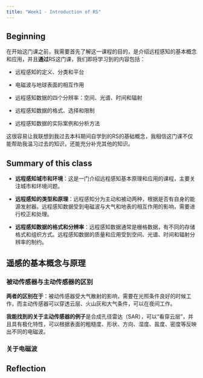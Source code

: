 ```yaml
---
title: "Week1 - Introduction of RS"
---
```


## Beginning

在开始这门课之前，我需要首先了解这一课程的目的，是介绍远程感知的基本概念和应用，并且**通过**RS这门课，我们即将学习到的内容包括：

-   远程感知的定义、分类和平台

-   电磁波与地球表面的相互作用

-   远程感知数据的四个分辨率：空间、光谱、时间和辐射

-   远程感知数据的格式、选择和限制

-   远程感知数据的实际案例和分析方法

这很容易让我联想到我过去本科期间自学到的RS的基础概念，我相信这门课不仅能帮助我温习过去的知识，还能充分补充其他的知识。

## Summary of this class

-   **远程感知城市和环境**：这是一门介绍远程感知基本原理和应用的课程，主要关注城市和环境问题。

-   **远程感知的类型和原理**：远程感知分为主动和被动两种，根据是否有自身的能源发射器。远程感知数据受到电磁波与大气和地表的相互作用的影响，需要进行校正和处理。

-   **远程感知数据的格式和分辨率**：远程感知数据通常是栅格数据，有不同的存储格式和组织方式。远程感知数据的质量和应用受到空间、光谱、时间和辐射分辨率的制约。

## 遥感的基本概念与原理

### 被动传感器与主动传感器的区别

**两者的区别在于**：被动传感器受大气散射的影响，需要在光照条件良好的时候工作，而主动传感器可以穿透云层、火山灰和大气条件，可以在夜间工作。

**我能找到的关于主动传感器的例子**是合成孔径雷达（SAR），可以“看穿云层”，并且具有极化特性，可以根据表面的粗糙度、形状、方向、湿度、盐度、密度等反映出不同的电磁波。

### 关于电磁波

## Reflection
